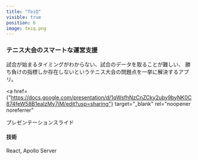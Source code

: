 ```yaml
---
title: "TeiQ"
visible: true
position: 6
image: teiq.png
---
```


### テニス大会のスマートな運営支援

試合が始まるタイミングがわからない、試合のデータを取ることが難しい、
勝ち負けの指標しか存在しないというテニス大会の問題点を一挙に解決するアプリ。

<a
  href={"https://docs.google.com/presentation/d/1qWsfhNzCnZCky2uby9byNK0C874feW58B1eaIzMy7iM/edit?usp=sharing"}
  target="_blank"
  rel="noopener noreferrer"
>
  プレゼンテーションスライド
</a>

#### 技術

React, Apollo Server
